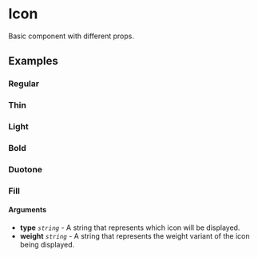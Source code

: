 
<Meta of={Icon} title="Icon" />

# Icon

Basic component with different props.

## Examples

### Regular
<Canvas of={Icon.Regular} />

### Thin
<Canvas of={Icon.Thin} />

### Light
<Canvas of={Icon.Light} />

### Bold
<Canvas of={Icon.Bold} />

### Duotone
<Canvas of={Icon.Duotone} />

### Fill
<Canvas of={Icon.Fill} />

#### Arguments

- **type** _`string`_ - A string that represents which icon will be displayed.
- **weight** _`string`_ - A string that represents the weight variant of the icon being displayed.
